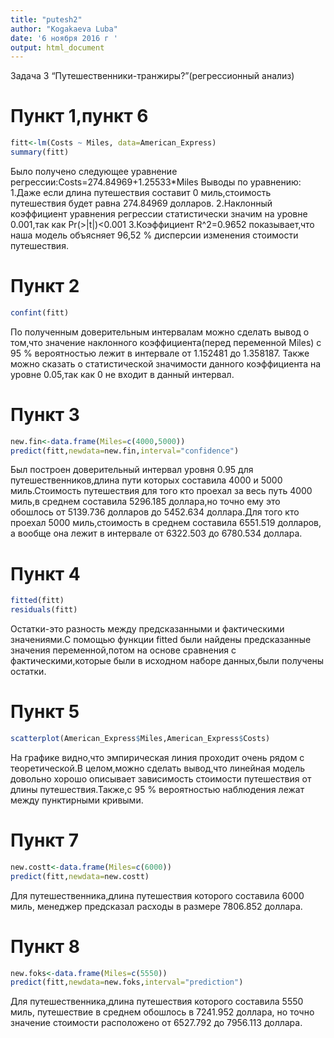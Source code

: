 ---
title: "putesh2"
author: "Kogakaeva Luba"
date: '6 ноября 2016 г '
output: html_document
---
Задача 3 "Путешественники-транжиры?"(регрессионный анализ)

# Пункт 1,пункт 6 
```{r American_Express}
fitt<-lm(Costs ~ Miles, data=American_Express)
summary(fitt)
```
Было получено следующее уравнение регрессии:Costs=274.84969+1.25533*Miles
Выводы по уравнению:
1.Даже если длина путешествия составит 0 миль,стоимость путешествия будет равна 274.84969 долларов.
2.Наклонный коэффициент уравнения регрессии статистически значим на уровне 0.001,так как Pr(>|t|)<0.001
3.Коэффициент R^2=0.9652 показывает,что наша модель объясняет 96,52 % дисперсии изменения стоимости путешествия.

# Пункт 2 
```{r fitt}
confint(fitt)
```
По полученным доверительным интервалам можно сделать вывод о том,что значение наклонного коэффициента(перед переменной Miles) с 95 % вероятностью лежит в интервале от 1.152481 до 1.358187. Также можно сказать о статистической значимости данного коэффициента на уровне 0.05,так как 0 не входит в данный интервал.

# Пункт 3 
```{r}
new.fin<-data.frame(Miles=c(4000,5000))
predict(fitt,newdata=new.fin,interval="confidence")
```
Был построен доверительный интервал уровня 0.95 для путешественников,длина пути которых составила  4000 и 5000 миль.Стоимость путешествия для того кто проехал за весь путь 4000 миль,в среднем составила 5296.185 доллара,но точно ему это обошлось от 5139.736 долларов до 5452.634 доллара.Для того кто проехал 5000 миль,стоимость в среднем составила 6551.519 долларов, а вообще она лежит в интервале от 6322.503 до 6780.534 доллара.

# Пункт 4 
```{r}
fitted(fitt)
residuals(fitt)
```
Остатки-это разность между предсказанными и фактическими значениями.С помощью функции fitted были найдены предсказанные значения переменной,потом на основе сравнения с фактическими,которые были в исходном наборе данных,были получены остатки.

# Пункт 5 
```{r}
scatterplot(American_Express$Miles,American_Express$Costs)
```
На графике видно,что эмпирическая линия проходит очень рядом с теоретической.В целом,можно сделать вывод,что линейная модель довольно хорошо описывает зависимость стоимости путешествия от длины путешествия.Также,с 95 % вероятностью наблюдения лежат между пунктирными кривыми. 

# Пункт 7 
```{r}
new.costt<-data.frame(Miles=c(6000))
predict(fitt,newdata=new.costt)
```
Для путешественника,длина путешествия которого составила 6000 миль, менеджер предсказал расходы в размере 7806.852 доллара.

# Пункт 8
```{r}
new.foks<-data.frame(Miles=c(5550))
predict(fitt,newdata=new.foks,interval="prediction")
```
Для путешественника,длина путешествия которого составила 5550 миль, путешествие в среднем обошлось в 7241.952 доллара, но точно значение стоимости расположено от  6527.792 до 7956.113 доллара.

